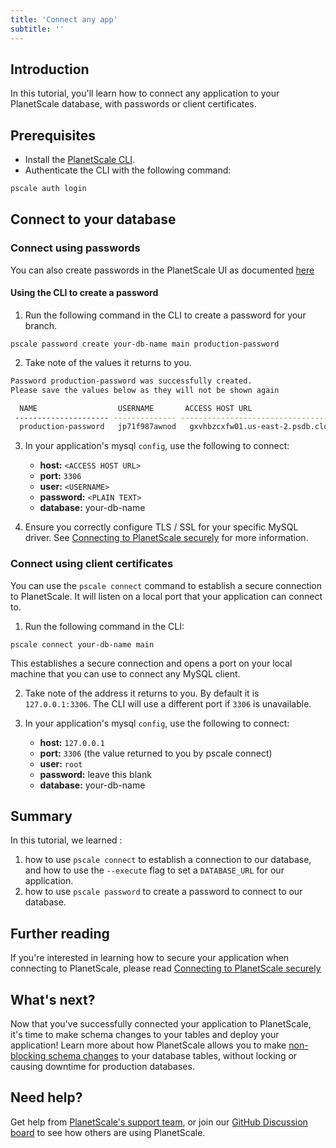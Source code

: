 ```yaml
---
title: 'Connect any app'
subtitle: ''
---
```


## Introduction

In this tutorial, you'll learn how to connect any application to your PlanetScale database, with passwords
or client certificates.

## Prerequisites

- Install the [PlanetScale CLI](https://github.com/planetscale/cli).
- Authenticate the CLI with the following command:

```zsh
pscale auth login
```

## Connect to your database

### Connect using passwords

You can also create passwords in the PlanetScale UI as documented [here](/concepts/connection-strings#creating-a-password)

#### Using the CLI to create a password

1. Run the following command in the CLI to create a password for your branch.

```
pscale password create your-db-name main production-password
```

2. Take note of the values it returns to you.

```bash
Password production-password was successfully created.
Please save the values below as they will not be shown again

  NAME                  USERNAME       ACCESS HOST URL                     ROLE               PLAIN TEXT
 --------------------- -------------- ----------------------------------- ------------------ -------------------------------------------------------
  production-password   jp71f987awnod   gxvhbzcxfw01.us-east-2.psdb.cloud   Can Read & Write   pscale_pw_sVkiE_mtfxQirc4qGZXMf098as90d8as0d98asd
```

3. In your application's mysql `config`, use the following to connect:

   - **host:** `<ACCESS HOST URL>`
   - **port:** `3306`
   - **user:** `<USERNAME>`
   - **password:** `<PLAIN TEXT>`
   - **database:** your-db-name

4. Ensure you correctly configure TLS / SSL for your specific MySQL driver. See [Connecting to PlanetScale securely](/reference/planetscale-security) for more information.

### Connect using client certificates

You can use the `pscale connect` command to establish a secure connection to PlanetScale. It will listen on a local port that your application can connect to.

1. Run the following command in the CLI:

```
pscale connect your-db-name main
```

This establishes a secure connection and opens a port on your local machine that you can use to connect any MySQL client.

2. Take note of the address it returns to you. By default it is `127.0.0.1:3306`. The CLI will use a different port if `3306` is unavailable.

3. In your application's mysql `config`, use the following to connect:
   - **host:** `127.0.0.1`
   - **port:** `3306` (the value returned to you by pscale connect)
   - **user:** `root`
   - **password:** leave this blank
   - **database:** your-db-name

## Summary

In this tutorial, we learned :

1. how to use `pscale connect` to establish a connection to our database, and how to use the `--execute` flag to set a `DATABASE_URL` for our application.
2. how to use `pscale password` to create a password to connect to our database.

## Further reading

If you're interested in learning how to secure your application when connecting to PlanetScale,
please read [Connecting to PlanetScale securely](/reference/planetscale-security)

## What's next?

Now that you've successfully connected your application to PlanetScale, it's time to make schema changes to your tables and deploy your application! Learn more about how PlanetScale allows you to make [non-blocking schema changes](/concepts/nonblocking-schema-changes) to your database tables, without locking or causing downtime for production databases.

## Need help?

Get help from [PlanetScale's support team](https://www.planetscale.com/support), or join our [GitHub Discussion board](https://github.com/planetscale/beta/discussions) to see how others are using PlanetScale.
